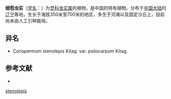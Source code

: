 {{Speciesbox
| name = 细苞虫实
| status = 
| status_system = 
| image =
| genus = Corispermum
| species = stenolepis
| authority = Kitag.
* 细苞虫实 ''C. s.'' var. ''stenolepis''
* [[光果细苞虫实|光果细苞虫实]] ''C. s.'' var. ''psilocarpum''
}}

'''细苞虫实'''（[[学名|学名]]：{{lang|la|''Corispermum stenolepis''}}）为[[苋科|苋科]][[虫实属|虫实属]]的植物，是中国的特有植物。分布于[[中国大陆|中国大陆]]的[[辽宁|辽宁]]等地，生长于海拔350米至700米的地区，多生于河滩以及固定沙丘上，目前尚未由人工引种栽培。

== 异名 ==
* Corispermum stenolepis Kitag. var. psilocarpum Kitag.

== 参考文献 ==
<div class="references-small">
* {{cite web| url =http://www.bioinfo.cn/db05/KmzwSpecies.php?action=view&id=3214| title =细苞虫实（原变种）| work =《中国高等植物数据库全库》| publisher =中国科学院微生物研究所| author =昆明植物研究所| accessdate =2009-02-24| deadurl =yes| archiveurl =https://web.archive.org/web/20160305102727/http://www.bioinfo.cn/db05/KmzwSpecies.php?action=view&id=3214| archivedate =2016-03-05}}
</div>
{{Taxonbar|from=Q15227605}}

{{DEFAULTSORT:Corispermum stenolepis}}
[[Category:虫实属|stenolepis]]


{{Amaranthaceae-stub}}